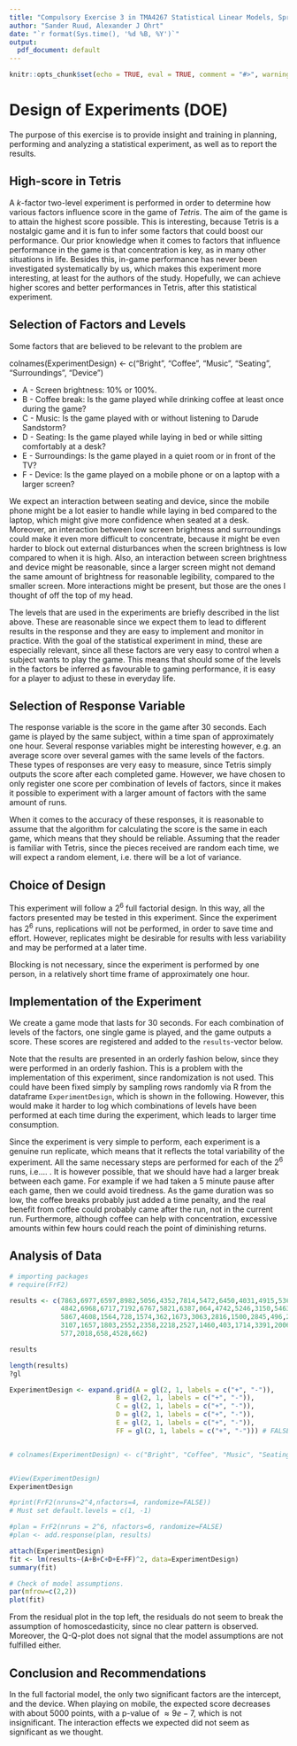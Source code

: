 ```yaml
---
title: "Compulsory Exercise 3 in TMA4267 Statistical Linear Models, Spring 2021"
author: "Sander Ruud, Alexander J Ohrt"
date: "`r format(Sys.time(), '%d %B, %Y')`"
output:
  pdf_document: default
---
```


```r
knitr::opts_chunk$set(echo = TRUE, eval = TRUE, comment = "#>", warning = FALSE, message=FALSE)
```

# Design of Experiments (DOE)

The purpose of this exercise is to provide insight and training in planning, performing and analyzing a statistical experiment, as well as to report the results. 

## High-score in Tetris

A $k$-factor two-level experiment is performed in order to determine how various factors influence score in the game of *Tetris*. The aim of the game is to attain the highest score possible. This is interesting, because Tetris is a nostalgic game and it is fun to infer some factors that could boost our performance. Our prior knowledge when it comes to factors that influence performance in the game is that concentration is key, as in many other situations in life. Besides this, in-game performance has never been investigated systematically by us, which makes this experiment more interesting, at least for the authors of the study. Hopefully, we can achieve higher scores and better performances in Tetris, after this statistical experiment. 

## Selection of Factors and Levels

Some factors that are believed to be relevant to the problem are

colnames(ExperimentDesign) <- c("Bright", "Coffee", "Music", "Seating", "Surroundings", "Device")

* A - Screen brightness: 10% or 100%. 
* B - Coffee break: Is the game played while drinking coffee at least once during the game?
* C - Music: Is the game played with or without listening to Darude Sandstorm?
* D - Seating: Is the game played while laying in bed or while sitting comfortably at a desk?
* E - Surroundings: Is the game played in a quiet room or in front of the TV?
* F - Device: Is the game played on a mobile phone or on a laptop with a larger screen?

We expect an interaction between seating and device, since the mobile phone might be a lot easier to handle while laying in bed compared to the laptop, which might give more confidence when seated at a desk. Moreover, an interaction between low screen brightness and surroundings could make it even more difficult to concentrate, because it might be even harder to block out external disturbances when the screen brightness is low compared to when it is high. Also, an interaction between screen brightness and device might be reasonable, since a larger screen might not demand the same amount of brightness for reasonable legibility, compared to the smaller screen. More interactions might be present, but those are the ones I thought of off the top of my head. 

The levels that are used in the experiments are briefly described in the list above. These are reasonable since we expect them to lead to different results in the response and they are easy to implement and monitor in practice. With the goal of the statistical experiment in mind, these are especially relevant, since all these factors are very easy to control when a subject wants to play the game. This means that should some of the levels in the factors be inferred as favourable to gaming performance, it is easy for a player to adjust to these in everyday life.  

## Selection of Response Variable

The response variable is the score in the game after 30 seconds. Each game is played by the same subject, within a time span of approximately one hour. Several response variables might be interesting however, e.g. an average score over several games with the same levels of the factors. These types of responses are very easy to measure, since Tetris simply outputs the score after each completed game. However, we have chosen to only register one score per combination of levels of factors, since it makes it possible to experiment with a larger amount of factors with the same amount of runs. 

When it comes to the accuracy of these responses, it is reasonable to assume that the algorithm for calculating the score is the same in each game, which means that they should be reliable. Assuming that the reader is familiar with Tetris, since the pieces received are random each time, we will expect a random element, i.e. there will be a lot of variance.

## Choice of Design

This experiment will follow a $2^{6}$ full factorial design. In this way, all the factors presented may be tested in this experiment. Since the experiment has $2^6$ runs, replications will not be performed, in order to save time and effort. However, replicates might be desirable for results with less variability and may be performed at a later time. 

Blocking is not necessary, since the experiment is performed by one person, in a relatively short time frame of approximately one hour. 

## Implementation of the Experiment

We create a game mode that lasts for 30 seconds. For each combination of levels of the factors, one single game is played, and the game outputs a score. These scores are registered and added to the `results`-vector below. 

Note that the results are presented in an orderly fashion below, since they were performed in an orderly fashion. This is a problem with the implementation of this experiment, since randomization is not used. This could have been fixed simply by sampling rows randomly via R from the dataframe `ExperimentDesign`, which is shown in the following. However, this would make it harder to log which combinations of levels have been performed at each time during the experiment, which leads to larger time consumption.

Since the experiment is very simple to perform, each experiment is a genuine run replicate, which means that it reflects the total variability of the experiment. All the same necessary steps are performed for each of the $2^6$ runs, i.e.... \textcolor{red}{Stemmer dette? Kan man f.eks si at det ikke er genuine run replicate, fordi du er mer sliten mot slutten av alle forsøkene enn mot starten? Burde man f.eks tatt 5 min pause etter hvert spill, for å endre på dette? Kanskje du har noen tanker og vil fullføre dette? Nå prøver jeg bare å nevne noe for alle keywordsene på BB, slik at vi kommer inn på alt der ;) Så regner jeg med at det blir godkjent.} \textcolor{blue}{Enig godt poeng!}. It is however possible, that we should have had a larger break between each game. For example if we had taken a 5 minute pause after each game, then we could avoid tiredness. As the game duration was so low, the coffee breaks probably just added a time penalty, and the real benefit from coffee could probably came after the run, not in the current run. Furthermore, although coffee can help with concentration, excessive amounts within few hours could reach the point of diminishing returns.

## Analysis of Data

````r
# importing packages
# require(FrF2)
````

```r

results <- c(7863,6977,6597,8982,5056,4352,7814,5472,6450,4031,4915,5365,3213,4540,7917,
             4842,6968,6717,7192,6767,5821,6387,064,4742,5246,3150,5463,7588,6430,3573,
             5867,4608,1564,728,1574,362,1673,3063,2816,1500,2845,496,2184,911,1241,
             3107,1657,1803,2552,2358,2218,2527,1460,403,1714,3391,2006,1789,4118,
             577,2018,658,4528,662)

results

length(results)
?gl

ExperimentDesign <- expand.grid(A = gl(2, 1, labels = c("+", "-")),
                           B = gl(2, 1, labels = c("+", "-")),
                           C = gl(2, 1, labels = c("+", "-")),
                           D = gl(2, 1, labels = c("+", "-")),
                           E = gl(2, 1, labels = c("+", "-")),
                           FF = gl(2, 1, labels = c("+", "-"))) # FALSE IS RESERVED


# colnames(ExperimentDesign) <- c("Bright", "Coffee", "Music", "Seating", "Surroundings", "Device")


#View(ExperimentDesign)
ExperimentDesign

#print(FrF2(nruns=2^4,nfactors=4, randomize=FALSE))
# Must set default.levels = c(1, -1)

#plan = FrF2(nruns = 2^6, nfactors=6, randomize=FALSE)
#plan <- add.response(plan, results)

attach(ExperimentDesign)
fit <- lm(results~(A+B+C+D+E+FF)^2, data=ExperimentDesign)
summary(fit)

# Check of model assumptions.
par(mfrow=c(2,2))
plot(fit) 
```

From the residual plot in the top left, the residuals do not seem to break the assumption of homoscedasticity, since no clear pattern is observed. Moreover, the Q-Q-plot does not signal that the model assumptions are not fulfilled either. 

## Conclusion and Recommendations

In the full factorial model, the only two significant factors are the intercept, and the device.
When playing on mobile, the expected score decreases with about $5000$ points, with a p-value of $\approx 9e-7$, which is not insignificant.
The interaction effects we expected did not seem as significant as we thought.